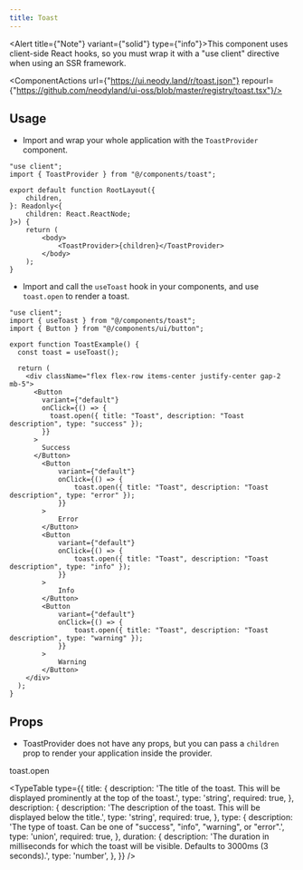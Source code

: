 ```yaml
---
title: Toast
---
```



<Alert title={"Note"} variant={"solid"} type={"info"}>This component uses client-side React hooks, so you must wrap it with a "use client" directive when using an SSR framework.</Alert>

<ComponentActions url={"https://ui.neody.land/r/toast.json"} repourl={"https://github.com/neodyland/ui-oss/blob/master/registry/toast.tsx"}/>

<ToastExample/>

## Usage
- Import and wrap your whole application with the `ToastProvider` component.

```tsx
"use client";
import { ToastProvider } from "@/components/toast";

export default function RootLayout({
	children,
}: Readonly<{
	children: React.ReactNode;
}>) {
	return (
		<body>
			<ToastProvider>{children}</ToastProvider>
		</body>
	);
}
```

- Import and call the `useToast` hook in your components, and use `toast.open` to render a toast.

```tsx
"use client";
import { useToast } from "@/components/toast";
import { Button } from "@/components/ui/button";

export function ToastExample() {
  const toast = useToast();

  return (
    <div className="flex flex-row items-center justify-center gap-2 mb-5">
      <Button
        variant={"default"}
        onClick={() => {
          toast.open({ title: "Toast", description: "Toast description", type: "success" });
        }}
      >
        Success
      </Button>
        <Button
            variant={"default"}
            onClick={() => {
                toast.open({ title: "Toast", description: "Toast description", type: "error" });
            }}
        >
            Error
        </Button>
        <Button
            variant={"default"}
            onClick={() => {
                toast.open({ title: "Toast", description: "Toast description", type: "info" });
            }}
        >
            Info
        </Button>
        <Button
            variant={"default"}
            onClick={() => {
                toast.open({ title: "Toast", description: "Toast description", type: "warning" });
            }}
        >
            Warning
        </Button>
    </div>
  );
}
```

## Props

- ToastProvider does not have any props, but you can pass a `children` prop to render your application inside the provider.

toast.open

<TypeTable
    type={{
        title: {
            description:
                'The title of the toast. This will be displayed prominently at the top of the toast.',
            type: 'string',
            required: true,
        },
        description: {
            description:
                'The description of the toast. This will be displayed below the title.',
            type: 'string',
            required: true,
        },
        type: {
            description:
                'The type of toast. Can be one of "success", "info", "warning", or "error".',
            type: 'union',
            required: true,
        },
        duration: {
            description:
                'The duration in milliseconds for which the toast will be visible. Defaults to 3000ms (3 seconds).',
            type: 'number',
        },
    }}
/>